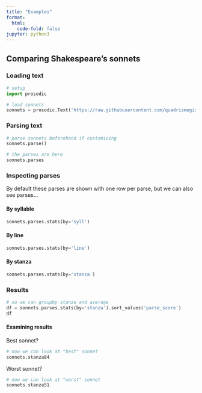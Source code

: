 ```yaml
---
title: "Examples"
format:
  html:
    code-fold: false
jupyter: python3
---
```


## Comparing Shakespeare's sonnets

### Loading text
```python
# setup
import prosodic

# load sonnets
sonnets = prosodic.Text('https://raw.githubusercontent.com/quadrismegistus/prosodic/master/corpora/corppoetry_en/en.shakespeare.txt')
```

### Parsing text


```python
# parse sonnets beforehand if customizing
sonnets.parse()

# the parses are here
sonnets.parses
```

### Inspecting parses

By default these parses are shown with one row per parse, but we can also see parses...

#### By syllable

```python
sonnets.parses.stats(by='syll')
```

#### By line

```python
sonnets.parses.stats(by='line')
```

#### By stanza

```python
sonnets.parses.stats(by='stanza')
```

### Results

```python
# so we can groupby stanza and average
df = sonnets.parses.stats(by='stanza').sort_values('parse_score')
df
```

#### Examining results



Best sonnet?

```python
# now we can look at "best" sonnet
sonnets.stanza84
```

Worst sonnet?

```python
# now we can look at "worst" sonnet
sonnets.stanza51
```